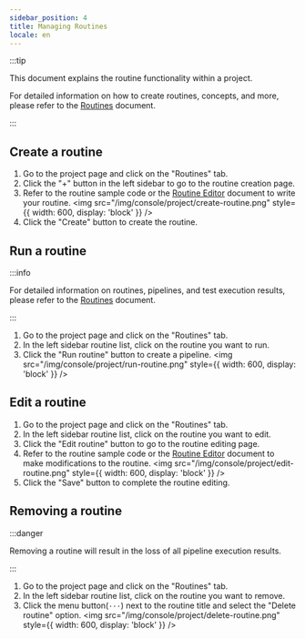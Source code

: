 ```yaml
---
sidebar_position: 4
title: Managing Routines
locale: en
---
```



:::tip

This document explains the routine functionality within a project.

For detailed information on how to create routines, concepts, and more, please refer to the [Routines](/routine/about) document.

:::

## Create a routine

<ProjectWritePermission prefix="Creating a routine" />

1. Go to the project page and click on the "Routines" tab.
2. Click the "+" button in the left sidebar to go to the routine creation page.
3. Refer to the routine sample code or the [Routine Editor](/routine/editor) document to write your routine.
   <img
     src="/img/console/project/create-routine.png"
     style={{ width: 600, display: 'block' }}
   />
4. Click the "Create" button to create the routine.

## Run a routine

<ProjectWritePermission prefix="Running a routine" />

:::info

For detailed information on routines, pipelines, and test execution results, please refer to the [Routines](/routine/about) document.

:::

1. Go to the project page and click on the "Routines" tab.
2. In the left sidebar routine list, click on the routine you want to run.
3. Click the "Run routine" button to create a pipeline.
   <img
     src="/img/console/project/run-routine.png"
     style={{ width: 600, display: 'block' }}
   />

## Edit a routine

<ProjectWritePermission prefix="Editing a routine" />

1. Go to the project page and click on the "Routines" tab.
2. In the left sidebar routine list, click on the routine you want to edit.
3. Click the "Edit routine" button to go to the routine editing page.
4. Refer to the routine sample code or the [Routine Editor](/routine/editor) document to make modifications to the routine.
   <img
     src="/img/console/project/edit-routine.png"
     style={{ width: 600, display: 'block' }}
   />
5. Click the "Save" button to complete the routine editing.

## Removing a routine

<ProjectAdminPermission prefix="Removing a routine" />

:::danger

Removing a routine will result in the loss of all pipeline execution results.

:::

1. Go to the project page and click on the "Routines" tab.
2. In the left sidebar routine list, click on the routine you want to remove.
3. Click the menu button(`···`) next to the routine title and select the "Delete routine" option.
   <img
     src="/img/console/project/delete-routine.png"
     style={{ width: 600, display: 'block' }}
   />
